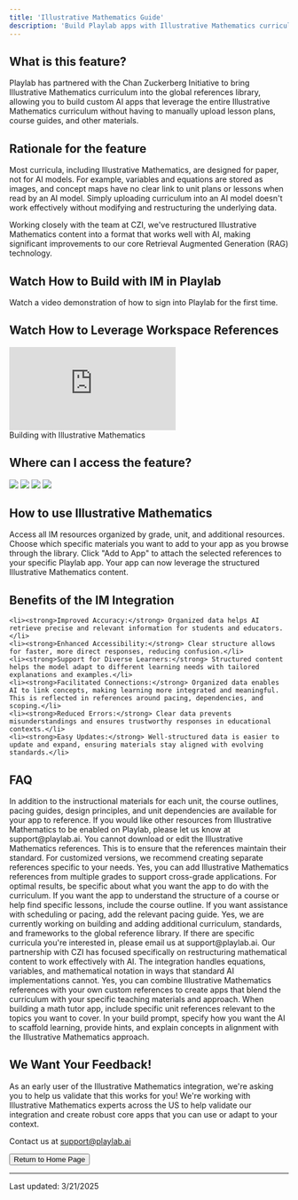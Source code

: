 ```yaml
---
title: 'Illustrative Mathematics Guide'
description: 'Build Playlab apps with Illustrative Mathematics curriculum'
---
```


## <Icon icon="bell-on" size="24" className="inline-block align-text-bottom" /> What is this feature?

Playlab has partnered with the Chan Zuckerberg Initiative to bring Illustrative Mathematics curriculum into the global references library, allowing you to build custom AI apps that leverage the entire Illustrative Mathematics curriculum without having to manually upload lesson plans, course guides, and other materials.

## <Icon icon="lightbulb" size="24" className="inline-block align-text-bottom" /> Rationale for the feature

Most curricula, including Illustrative Mathematics, are designed for paper, not for AI models. For example, variables and equations are stored as images, and concept maps have no clear link to unit plans or lessons when read by an AI model. Simply uploading curriculum into an AI model doesn't work effectively without modifying and restructuring the underlying data.

Working closely with the team at CZI, we've restructured Illustrative Mathematics content into a format that works well with AI, making significant improvements to our core Retrieval Augmented Generation (RAG) technology.

## <Icon icon="video" size="24" className="inline-block align-text-bottom" /> Watch How to Build with IM in Playlab

Watch a video demonstration of how to sign into Playlab for the first time.

## <Icon icon="video" size="24" className="inline-block align-text-bottom" /> Watch How to Leverage Workspace References
  <iframe 
    src="https://www.loom.com/embed/11c41294efd34c24a6f1c51579b3a909?sid=932de8a9-cfc2-4d7f-9031-da4c36d1cf32" 
    frameborder="0" 
    webkitallowfullscreen 
    mozallowfullscreen 
    allowfullscreen 
    style={{ width: "100%", height: "400px" }}
  ></iframe>
  <figcaption>Building with Illustrative Mathematics</figcaption>

## <Icon icon="thought-bubble" size="24" className="inline-block align-text-bottom" /> Where can I access the feature?

<Frame>
  <img src="/images/imreferences.gif" />
</Frame>

<Steps>
  <Step title="Log into your Playlab account and open your Playlab Builder">
  </Step>
  <Step title="Click the References icon on the right sidebar">
    <Frame>
      <img src="/images/reference icon.png" />
    </Frame>
  </Step>
  <Step title="Click and select 'Browse libraries'">
    <Frame>
      <img src="/images/browselibraries.png" />
    </Frame>
  </Step>
  <Step title="Under 'Curricula & standards' select Illustrative Mathematics">
    <Frame>
      <img src="/images/im global.png" />
    </Frame>
  </Step>
</Steps>

## <Icon icon="eye" size="24" className="inline-block align-text-bottom" /> How to use Illustrative Mathematics

<Steps>
  <Step title="Browse the Illustrative Mathematics reference library">
    Access all IM resources organized by grade, unit, and additional resources.
  </Step>
  <Step title="Select specific references">
    Choose which specific materials you want to add to your app as you browse through the library.
  </Step>
  <Step title="Add references to your app">
    Click "Add to App" to attach the selected references to your specific Playlab app.
  </Step>
  <Step title="Build your app with IM curriculum integration">
    Your app can now leverage the structured Illustrative Mathematics content.
  </Step>
</Steps>

## <Icon icon="lightbulb" size="24" className="inline-block align-text-bottom" /> Benefits of the IM Integration

    <li><strong>Improved Accuracy:</strong> Organized data helps AI retrieve precise and relevant information for students and educators.</li>
    <li><strong>Enhanced Accessibility:</strong> Clear structure allows for faster, more direct responses, reducing confusion.</li>
    <li><strong>Support for Diverse Learners:</strong> Structured content helps the model adapt to different learning needs with tailored explanations and examples.</li>
    <li><strong>Facilitated Connections:</strong> Organized data enables AI to link concepts, making learning more integrated and meaningful. This is reflected in references around pacing, dependencies, and scoping.</li>
    <li><strong>Reduced Errors:</strong> Clear data prevents misunderstandings and ensures trustworthy responses in educational contexts.</li>
    <li><strong>Easy Updates:</strong> Well-structured data is easier to update and expand, ensuring materials stay aligned with evolving standards.</li>


## <Icon icon="circle-question" size="24" className="inline-block align-text-bottom" /> FAQ

<Accordion title="What resources are available in the Illustrative Mathematics reference library?">
  In addition to the instructional materials for each unit, the course outlines, pacing guides, design principles, and unit dependencies are available for your app to reference. If you would like other resources from Illustrative Mathematics to be enabled on Playlab, please let us know at support@playlab.ai.
</Accordion>

<Accordion title="Can I edit the Illustrative Mathematics references?">
  You cannot download or edit the Illustrative Mathematics references. This is to ensure that the references maintain their standard. For customized versions, we recommend creating separate references specific to your needs.
</Accordion>

<Accordion title="Can I add references from multiple grades?">
  Yes, you can add Illustrative Mathematics references from multiple grades to support cross-grade applications.
</Accordion>

<Accordion title="How do I best utilize Illustrative Mathematics in my app?">
  For optimal results, be specific about what you want the app to do with the curriculum. If you want the app to understand the structure of a course or help find specific lessons, include the course outline. If you want assistance with scheduling or pacing, add the relevant pacing guide.
</Accordion>

<Accordion title="Will there be additional curricula added to the global library?">
  Yes, we are currently working on building and adding additional curriculum, standards, and frameworks to the global reference library. If there are specific curricula you're interested in, please email us at support@playlab.ai.
</Accordion>

<Accordion title="How does the AI handle mathematical notation and equations?">
  Our partnership with CZI has focused specifically on restructuring mathematical content to work effectively with AI. The integration handles equations, variables, and mathematical notation in ways that standard AI implementations cannot.
</Accordion>

<Accordion title="Can I combine Illustrative Mathematics with my own custom references?">
  Yes, you can combine Illustrative Mathematics references with your own custom references to create apps that blend the curriculum with your specific teaching materials and approach.
</Accordion>

<Accordion title="How do I create an effective math tutor using Illustrative Mathematics?">
  When building a math tutor app, include specific unit references relevant to the topics you want to cover. In your build prompt, specify how you want the AI to scaffold learning, provide hints, and explain concepts in alignment with the Illustrative Mathematics approach.
</Accordion>

## <Icon icon="comment-dots" size="24" className="inline-block align-text-bottom" /> We Want Your Feedback!

<Info>
  As an early user of the Illustrative Mathematics integration, we're asking you to help us validate that this works for you! We're working with Illustrative Mathematics experts across the US to help validate our integration and create robust core apps that you can use or adapt to your context.

  Contact us at [support@playlab.ai](mailto:support@playlab.ai)
</Info>

<div className="mt-8">
  <Button href="../index.md">Return to Home Page</Button>
</div>

---
Last updated: 3/21/2025